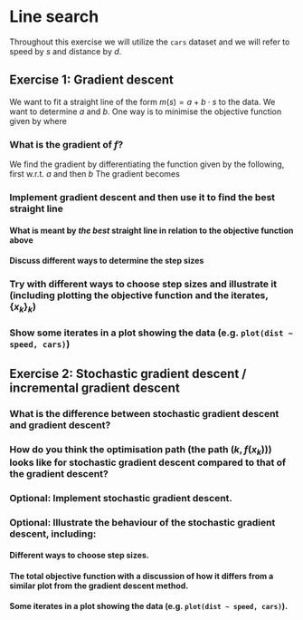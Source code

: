 # Line search
Throughout this exercise we will utilize the `cars` dataset and we will refer to speed by $s$ and distance by $d$.

## Exercise 1: Gradient descent
We want to fit a straight line of the form $m(s) = a + b \cdot s$ to the data. We want to determine $a$ and $b$. One way is to minimise the objective function given by
\begin{align}
f(a, b) = \frac{1}{n} \sum_{i = 1}^n f_i(a, b),
\end{align}
where
\begin{align}
f_i(a, b) = (m(s_i) - d_i)^2 .
\end{align}

### What is the gradient of $f$?
We find the gradient by differentiating the function given by the following, first w.r.t. $a$ and then $b$
\begin{align}
  f(a,b) &= \frac{1}{n} \sum_{i=1}^n \left( m(s_i) - d_i \right)^2
\end{align}
The gradient becomes
\begin{align}
  \nabla f(a,b) = \left[ \frac{2}{n} \sum_{i = 1}^n m(s_i) - d_i, \quad \frac{2}{n} \sum_{i = 1}^n (m(s_i) - d_i)s_i \right]
\end{align}

### Implement gradient descent and then use it to find the best straight line

#### What is meant by *the best* straight line in relation to the objective function above

#### Discuss different ways to determine the step sizes

### Try with different ways to choose step sizes and illustrate it (including plotting the objective function and the iterates, $\{x_k\}_k$)

### Show some iterates in a plot showing the data (e.g. `plot(dist ~ speed, cars)`)

## Exercise 2: Stochastic gradient descent / incremental gradient descent

### What is the difference between stochastic gradient descent and gradient descent?

### How do you think the optimisation path (the path $\left (k, f(x_k) \right )$) looks like for stochastic gradient descent compared to that of the gradient descent?

### **Optional**: Implement stochastic gradient descent.

### **Optional**: Illustrate the behaviour of the stochastic gradient descent, including:

#### Different ways to choose step sizes.

#### The total objective function with a discussion of how it differs from a similar plot from the gradient descent method.

#### Some iterates in a plot showing the data (e.g. `plot(dist ~ speed, cars)`).

\newpage